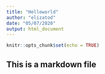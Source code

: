 ```yaml
---
title: "Helloworld"
author: "elizatod"
date: "05/07/2020"
output: html_document
---
```


```r
knitr::opts_chunk$set(echo = TRUE)
```

## This is a markdown file

